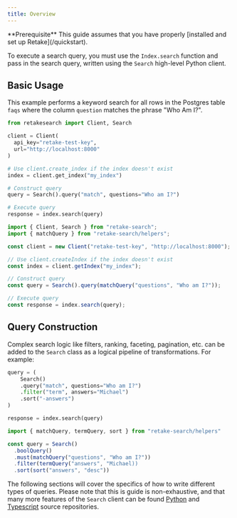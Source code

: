 ```yaml
---
title: Overview
---
```


<Info>
  **Prerequisite** This guide assumes that you have properly [installed and set
  up Retake](/quickstart).
</Info>

To execute a search query, you must use the `Index.search` function and
pass in the search query, written using the `Search` high-level Python client.

## Basic Usage

This example performs a keyword search for all rows in the Postgres table `faqs` where
the column `question` matches the phrase "Who Am I?".

<CodeGroup>

```python Python
from retakesearch import Client, Search

client = Client(
  api_key="retake-test-key",
  url="http://localhost:8000"
)

# Use client.create_index if the index doesn't exist
index = client.get_index("my_index")

# Construct query
query = Search().query("match", questions="Who am I?")

# Execute query
response = index.search(query)
```

```typescript Typescript
import { Client, Search } from "retake-search";
import { matchQuery } from "retake-search/helpers";

const client = new Client("retake-test-key", "http://localhost:8000");

// Use client.createIndex if the index doesn't exist
const index = client.getIndex("my_index");

// Construct query
const query = Search().query(matchQuery("questions", "Who am I?"));

// Execute query
const response = index.search(query);
```

</CodeGroup>

## Query Construction

Complex search logic like filters, ranking, faceting, pagination, etc. can be added to the `Search` class
as a logical pipeline of transformations. For example:

<CodeGroup>

```python Python
query = (
    Search()
    .query("match", questions="Who am I?")
    .filter("term", answers="Michael")
    .sort("-answers")
)

response = index.search(query)
```

```typescript Typescript
import { matchQuery, termQuery, sort } from "retake-search/helpers"

const query = Search()
  .boolQuery()
  .must(matchQuery("questions", "Who am I?"))
  .filter(termQuery("answers", "Michael))
  .sort(sort("answers", "desc"))
```

</CodeGroup>

The following sections will cover the specifics of how to write different types of queries. Please note
that this is guide is non-exhaustive, and that many more features of the `Search` client can be found
[Python](https://github.com/getretake/opensearch-py) and [Typescript](https://github.com/getretake/opensearch-js) source
repositories.
